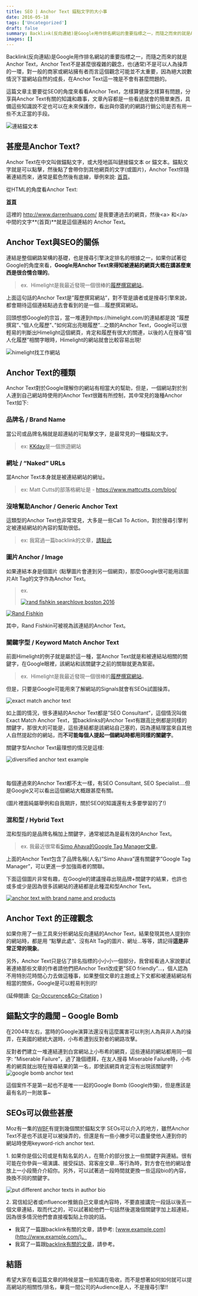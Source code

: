 ```yaml
---
title: SEO | Anchor Text 錨點文字的大小事
date: 2016-05-18
tags: ['Uncategorized']
draft: false
summary: Backlink(反向連結)是Google用作排名網站的重要指標之一，而隨之而來的就是Anchor Text，Anchor Text不是甚麼很複雜的觀念，也(通常)不是可以人為操弄的一環，對一般的商家或網站擁有者而言這個觀念可能並不太重要，因為絕大說數情況下當網站自然的成長，在Anchor
images: []
---
```


Backlink(反向連結)是Google用作排名網站的重要指標之一，而隨之而來的就是Anchor Text，Anchor Text不是甚麼很複雜的觀念，也(通常)不是可以人為操弄的一環，對一般的商家或網站擁有者而言這個觀念可能並不太重要，因為絕大說數情況下當網站自然的成長，在Anchor Text這一塊是不會有甚麼問題的。

這篇文章主要要從SEO的角度來看看Anchor Text，怎樣算健康怎樣算有問題，分享與Anchor Text有關的知識和趣事，文章內容都是一些看過就會的簡單東西，具備這些知識說不定也可以在未來保護你，看出與你簽約的網路行銷公司是否有用一些不太正當的手段。

![連結錨文本](http://www.darrenhuang.com/wp-content/uploads/2016/05/learn_about_anchor_text-1.jpg)  


## 甚麼是Anchor Text?

Anchor Text在中文叫做錨點文字，或大陸地區叫鏈接錨文本 or 錨文本。錨點文字就是可以點擊，然後點了會帶你到其他網頁的文字(或圖片)，Anchor Text伴隨著連結而來，通常是藍色然後有底線，舉例來說: [首頁](http://www.darrenhuang.com/)。

從HTML的角度看Anchor Text:

<a href="http://www.darrenhuang.com/">**首頁**</a>

這裡的 http://www.darrenhuang.com/ 是我要連過去的網頁，然後\<a\> 和\</a\>中間的文字**(首頁)**就是這個連結的 Anchor Text。

## Anchor Text與SEO的關係

連結是整個網路架構的基礎，也是搜尋引擎決定排名的根據之一，如果你試著從Google的角度來看，**Google用Anchor Text來得知被連結的網頁大概在講甚麼東西是很合情合理的**。

> ex.  Himelight是我最近發現一個很棒的[履歷撰寫網站](https://himelight.com/)。

上面這句話的Anchor Text是”履歷撰寫網站”，對不管是讀者或是搜尋引擎來說，都會期待這個連結點過去會看到的是一個….履歷撰寫網站。

回頭想想Google的宗旨，當一堆連到https://himelight.com/的連結都是說 “履歷撰寫”、”個人化履歷”、”如何寫出亮眼履歷”…之類的Anchor Text，Google可以很輕易的判斷出Himelight這個網頁，肯定和履歷有很大的關連，以後的人在搜尋”個人化履歷”相關字眼時，Himelight的網站就會比較容易出現!

![himelight找工作網站](http://www.darrenhuang.com/wp-content/uploads/2016/05/Himelight.jpg)

## Anchor Text的種類

Anchor Text對於Google理解你的網站有相當大的幫助，但是，一個網站對於別人連到自己網站時使用的Anchor Text很難有所控制，其中常見的幾種Anchor Text如下:

### 品牌名 / Brand Name

當公司或品牌名稱就是超連結的可點擊文字，是最常見的一種錨點文字。

> ex: [KKday](http://kkday.com/)是一個旅遊網站

### 網址 / “Naked” URLs

當Anchor Text本身就是被連結網站的網址。

> ex: Matt Cutts的部落格網址是 - https://www.mattcutts.com/blog/

### 沒啥幫助Anchor / Generic Anchor Text

這類型的Anchor Text也非常常見，大多是一些Call To Action，對於搜尋引擎判定被連結網站的內容的幫助很低。

> ex: 我寫過一篇backlink的文章，[請點此](http://www.darrenhuang.com/2016/04/what-is-backlink-in-seo.html)

### 圖片Anchor / Image

如果連結本身是個圖片 (點擊圖片會連到另一個網頁)，那麼Google很可能用該圖片Alt Tag的文字作為Anchor Text。

> ex.
> 
> 
> [![rand fishkin searchlove boston 2016](http://www.darrenhuang.com/wp-content/uploads/2016/05/Rand-Fishkin-in-SearchLove-2016-Boston.jpg)](https://moz.com/rand/)

<a href="https://moz.com/rand/"><img alt="Rand Fishkin" src="XXX"/></a>

其中，Rand Fishkin可被視為該連結的Anchor Text。

### 關鍵字型 / Keyword Match Anchor Text

前面Himelight的例子就是屬於這一種，當Anchor Text就是和被連結站相關的關鍵字，在Google眼裡，該網站和該關鍵字之前的關聯就更為緊密。
> ex.  Himelight是我最近發現一個很棒的[履歷撰寫網站](https://himelight.com/)。

但是，只要是Google可能用來了解網站的Signals就會有SEOs試圖操弄。

![exact match anchor text](http://www.darrenhuang.com/wp-content/uploads/2016/05/Exact-Match-Anchor-Text-Example.jpg)

如上圖的情況，很多連結的Anchor Text都是”SEO Consultant”，這個情況叫做Exact Match Anchor Text，當backlinks的Anchor Text有跟高比例都是同樣的關鍵字，那很大的可能是，這些連結都是該網站自己塞的，因為連結理當來自其他人自然提起你的網站，而**不可能每個人提起一個網站時都用同樣的關鍵字**。

關鍵字型Anchor Text最理想的情況是這樣:

![diversified anchor text example](http://www.darrenhuang.com/wp-content/uploads/2016/05/diversified-anchor-text-example.jpg)

 

每個連過來的Anchor Text都不太一樣，有SEO Consultant, SEO Specialist….但是Google又可以看出這個網站大概跟甚麼有關。

(圖片裡面純屬舉例和自我期許，關於SEO的知識還有太多要學習的了!)

### 混和型 / Hybrid Text

混和型指的是品牌名稱加上關鍵字，通常被認為是最有效的Anchor Text。

> ex. 我最近很常看[Simo Ahava的Google Tag Manager文章](http://www.simoahava.com/)。

上面的Anchor Text包含了品牌名稱(人名)”Simo Ahava”還有關鍵字”Google Tag Manager”，可以更進一步加強兩者的關聯。

下面這個圖片非常有趣，在Google的建議搜尋出現品牌\+關鍵字的結果，也許也或多或少是因為很多該網站的連結都是此種混和型Anchor Text。

[![anchor text with brand name and products](http://www.darrenhuang.com/wp-content/uploads/2016/05/interesting-anchor-text-example.png)](https://twitter.com/randfish/status/713856019571445760/photo/1)

## Anchor Text 的正確觀念

如果你用了一些工具來分析網站反向連結的Anchor Text，結果發現其他人提到你的網站時，都是用 “點擊此處“、沒有Alt Tag的圖片、網址…等等，請記得**這是非常正常的現象**。

另外，Anchor Text只是佔了排名指標的小小小一個部分，我曾經看過人家說要試著連絡那些文章的作者請他們把Anchor Text改成更”SEO friendly”…，個人認為不用特別花時間心力去做這種事，如果整個文章的主題或上下文都和被連結網站有相當的關係，Google是可以輕易判別的!

(延伸閱讀: [Co\-Occurence\&Co\-Citation](http://www.darrenhuang.com/2015/10/what-are-co-citation-and-co-occurrence.html) )

## 錨點文字的趣聞 – Google Bomb

在2004年左右，當時的Google演算法還沒有這麼厲害可以判別人為與非人為的操弄，在美國的總統大選時，小布希遭到反對者的網路攻擊。

反對者們建立一堆連結連到白宮網站上小布希的網頁，這些連結的網站都用同一個字: “Miserable Failure”，過了幾個禮拜，在友人搜尋 Miserable Failure時，小布希的網頁就出現在搜尋結果的第一名，即使該網頁肯定沒有出現該關鍵字!  
![google bomb anchor text](http://www.darrenhuang.com/wp-content/uploads/2016/05/Google_Bomb_Miserable_Failure-1.png)

這個案件不是第一起也不是唯一一起的Google Bomb (Google炸彈)，但是應該是最有名的一則故事\~

## SEOs可以做些甚麼

Moz有一集的[WBF](https://moz.com/blog/anchor-text-rich-links-without-spam-or-manipulation-whiteboard-friday)有提到幾個關於錨點文字 SEOs可以介入的地方，雖然Anchor Text不是也不該是可以被操弄的，但還是有一些小撇步可以盡量使他人連到你的網站時使用keyword\-rich anchor text.

1\. 如果你是個公司或是有點名氣的人，在簡介的部分放上一些關鍵字與連結。很有可能在你參與一場演講、接受採訪、寫客座文章…等行為時，對方會在他的網站會放上一小段簡介介紹你。另外，可以試著過一段時間就更換一些這段bio的內容，換換不同的關鍵字。

![put different anchor texts in author bio](http://www.darrenhuang.com/wp-content/uploads/2016/05/bio-link.jpg)

2\. 寫信給記者或influencer推銷自己文章或內容時，不要直接講完一段話以後丟一個文章連結，取而代之的，可以試著給他們一句話然後選幾個關鍵字加上超連結，因為很多情況他們會直接複製貼上你說的話。

* 我寫了一篇跟backlink有關的文章，請參考: [www.example.com](http://www.example.com/)。
* 我寫了一篇跟[backlink有關的文章](http://www.example.com/)，請參考。

## 結語

希望大家在看這篇文章的時候是當一些知識在吸收，而不是想著如何如何就可以提高網站的相關性/排名，畢竟一間公司的Audience是人，不是搜尋引擎!!


